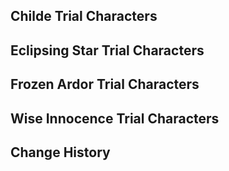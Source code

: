 {{Event
|name              = Test Run - Tartaglia, Ningguang, Chongyun, Yanfei
|image             = Test Run - Character Trial Event Tartaglia Ningguang Chongyun Yanfei.png
|type              = In-Game
|type2             = Test Run
|time_known        = yes
|time_start        = 2021-10-13 11:00:00
|time_start_offset = GMT+8
|time_end          = 2021-11-02 17:59:59
}}

{{Test Run
|character_5_1 = Tartaglia
|rewards_5_1   = Primogem*20,Starconch*3,Recruit's Insignia*3
|party_5_1     = Kaeya
|character_4_1 = Ningguang
|rewards_4_1   = Adventurer's Experience*6,Glaze Lily*3,Recruit's Insignia*3
|party_4_1     = Xiangling,Lisa
|character_4_2 = Chongyun
|rewards_4_2   = Mystic Enhancement Ore*3,Cor Lapis*3,Damaged Mask*3
|party_4_2     = Xiangling
|character_4_3 = Yanfei
|rewards_4_3   = Mora*15&#44;000,Noctilucous Jade*3,Treasure Hoarder Insignia*3
|party_4_3     = 
|wish          = Farewell of Snezhnaya/2021-10-13
}}

==Childe Trial Characters==
{{Trial Character/Event/Header}}
{{Trial Character/Event
|character_name         = Tartaglia
|character_level        = 80
|constellation          = 0
|weapon_name            = Polar Star
|weapon_level           = 80
|refinement             = 1
|artifact_flower        = Gilded Corsage
|artifact_feather       = Gust of Nostalgia
|artifact_sands         = Copper Compass
|artifact_goblet        = Goblet of Thundering Deep
|artifact_circlet       = Wine-Stained Tricorne
|artifact_level         = 20
|set1                   = Heart of Depth
|set1_piece_bonus       = 4
|normal_attack_talent   = 9
|elemental_skill_talent = 8
|elemental_burst_talent = 8
|hp                     = 19,437
|atk                    = 1,712
|def                    = 855
|em                     = 105
|er                     = 135.0%
|crit_rate              = 56.2%
|crit_dmg               = 154.1%
|hydro_dmg              = 83.2%
}}
{{Trial Character/Event
|character_name         = Kaeya
|character_level        = 80
|constellation          = 0
|weapon_name            = Favonius Sword
|weapon_level           = 80
|refinement             = 1
|artifact_flower        = Snowswept Memory
|artifact_feather       = Icebreaker's Resolve
|artifact_sands         = Frozen Homeland's Demise
|artifact_goblet        = Frost-Weaved Dignity
|artifact_circlet       = Broken Rime's Echo
|artifact_level         = 20
|set1                   = Blizzard Strayer
|set1_piece_bonus       = 4
|normal_attack_talent   = 9
|elemental_skill_talent = 8
|elemental_burst_talent = 8
|hp                     = 18,057
|atk                    = 1,387
|def                    = 835
|em                     = 105
|er                     = 210.8%
|crit_rate              = 57.1%
|crit_dmg               = 91.9%
|cryo_dmg               = 61.6%
}}
{{Trial Character/Event/Footer}}

==Eclipsing Star Trial Characters==
{{Trial Character/Event/Header}}
{{Trial Character/Event
|character_name         = Ningguang
|character_level        = 80
|constellation          = 0
|weapon_name            = Favonius Codex
|weapon_level           = 80
|refinement             = 1
|artifact_flower        = Flower of Creviced Cliff
|artifact_feather       = Feather of Jagged Peaks
|artifact_sands         = Sundial of Enduring Jade
|artifact_goblet        = Goblet of Chiseled Crag
|artifact_circlet       = Mask of Solitude Basalt
|artifact_level         = 20
|set1                   = Archaic Petra
|set1_piece_bonus       = 4
|normal_attack_talent   = 8
|elemental_skill_talent = 8
|elemental_burst_talent = 8
|hp                     = 16,247
|atk                    = 1,450
|def                    = 616
|em                     = 105
|er                     = 176.9%
|crit_rate              = 57.1%
|crit_dmg               = 91.9%
|geo_dmg                = 79.6%
}}
{{Trial Character/Event
|character_name         = Xiangling
|character_level        = 80
|constellation          = 0
|weapon_name            = Dragon's Bane
|weapon_level           = 80
|refinement             = 1
|artifact_flower        = Royal Flora
|artifact_feather       = Royal Plume
|artifact_sands         = Witch's End Time
|artifact_goblet        = Witch's Heart Flames
|artifact_circlet       = Witch's Scorching Hat
|artifact_level         = 20
|set1                   = Noblesse Oblige
|set1_piece_bonus       = 2
|set2                   = Crimson Witch of Flames
|set2_piece_bonus       = 2
|normal_attack_talent   = 8
|elemental_skill_talent = 8
|elemental_burst_talent = 8
|hp                     = 17,312
|atk                    = 1,390
|def                    = 712
|em                     = 378
|er                     = 135.0%
|crit_rate              = 57.1%
|crit_dmg               = 91.9%
|pyro_dmg               = 61.6%
}}
{{Trial Character/Event
|character_name         = Lisa
|character_level        = 80
|constellation          = 0
|weapon_name            = Favonius Codex
|weapon_level           = 80
|refinement             = 1
|artifact_flower        = Thundering Fury
|artifact_feather       = Survivor of Catastrophe
|artifact_sands         = Hourglass of Thunder
|artifact_goblet        = Omen of Thunderstorm
|artifact_circlet       = Thunder Summoner's Crown
|artifact_level         = 20
|set1                   = Thundering Fury
|set1_piece_bonus       = 4
|normal_attack_talent   = 8
|elemental_skill_talent = 8
|elemental_burst_talent = 8
|hp                     = 16,034
|atk                    = 1,478
|def                    = 616
|em                     = 177
|er                     = 176.9%
|crit_rate              = 57.1%
|crit_dmg               = 91.9%
|electro_dmg            = 61.6%
}}
{{Trial Character/Event/Footer}}

==Frozen Ardor Trial Characters==
{{Trial Character/Event/Header}}
{{Trial Character/Event
|character_name         = Chongyun
|character_level        = 80
|constellation          = 0
|weapon_name            = Royal Greatsword
|weapon_level           = 80
|refinement             = 1
|artifact_flower        = Snowswept Memory
|artifact_feather       = Icebreaker's Resolve
|artifact_sands         = Frozen Homeland's Demise
|artifact_goblet        = Frost-Weaved Dignity
|artifact_circlet       = Broken Rime's Echo
|artifact_level         = 20
|set1                   = Blizzard Strayer
|set1_piece_bonus       = 4
|normal_attack_talent   = 8
|elemental_skill_talent = 8
|elemental_burst_talent = 8
|hp                     = 17,418
|atk                    = 1,843
|def                    = 692
|em                     = 105
|er                     = 135.0%
|crit_rate              = 57.1%
|crit_dmg               = 91.9%
|cryo_dmg               = 61.6%
}}
{{Trial Character/Event
|character_name         = Xiangling
|character_level        = 80
|constellation          = 0
|weapon_name            = Dragon's Bane
|weapon_level           = 80
|refinement             = 1
|artifact_flower        = Royal Flora
|artifact_feather       = Royal Plume
|artifact_sands         = Witch's End Time
|artifact_goblet        = Witch's Heart Flames
|artifact_circlet       = Witch's Scorching Hat
|artifact_level         = 20
|set1                   = Noblesse Oblige
|set1_piece_bonus       = 2
|set2                   = Crimson Witch of Flames
|set2_piece_bonus       = 2
|normal_attack_talent   = 8
|elemental_skill_talent = 8
|elemental_burst_talent = 8
|hp                     = 17,312
|atk                    = 1,390
|def                    = 712
|em                     = 378
|er                     = 135.0%
|crit_rate              = 57.1%
|crit_dmg               = 91.9%
|pyro_dmg               = 61.6%
}}
{{Trial Character/Event/Footer}}

==Wise Innocence Trial Characters==
{{Trial Character/Event/Header}}
{{Trial Character/Event
|character_name         = Yanfei
|character_level        = 80
|constellation          = 0
|weapon_name            = Lost Prayer to the Sacred Winds
|weapon_level           = 80
|refinement             = 1
|artifact_flower        = Witch's Flower of Blaze
|artifact_feather       = Witch's Ever-Burning Plume
|artifact_sands         = Witch's End Time
|artifact_goblet        = Witch's Heart Flames
|artifact_circlet       = Witch's Scorching Hat
|artifact_level         = 20
|set1                   = Crimson Witch of Flames
|set1_piece_bonus       = 4
|normal_attack_talent   = 8
|elemental_skill_talent = 8
|elemental_burst_talent = 8
|hp                     = 15,821
|atk                    = 1,625
|def                    = 630
|em                     = 105
|er                     = 135.0%
|crit_rate              = 87.3%
|crit_dmg               = 91.9%
|pyro_dmg               = 79.6%
}}
{{Trial Character/Event/Footer}}

==Change History==
{{Change History|2.2}}